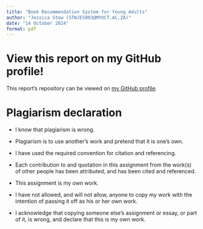 ```yaml
---
title: "Book Recommendation System for Young Adults"
author: "Jessica Stow (STWJES003@MYUCT.AC.ZA)"
date: "14 October 2024"
format: pdf
---
```


# View this report on my GitHub profile!

This report's repository can be viewed on [my GitHub profile](https://github.com/jessicastow/dimension-reduction-techniques).

# Plagiarism declaration

-   I know that plagiarism is wrong.

-   Plagiarism is to use another’s work and pretend that it is one’s own.

-   I have used the required convention for citation and referencing.

-   Each contribution to and quotation in this assignment from the work(s) of other people has been attributed, and has been cited and referenced.

-   This assignment is my own work.

-   I have not allowed, and will not allow, anyone to copy my work with the intention of passing it off as his or her own work.

-   I acknowledge that copying someone else’s assignment or essay, or part of it, is wrong, and declare that this is my own work.

\newpage